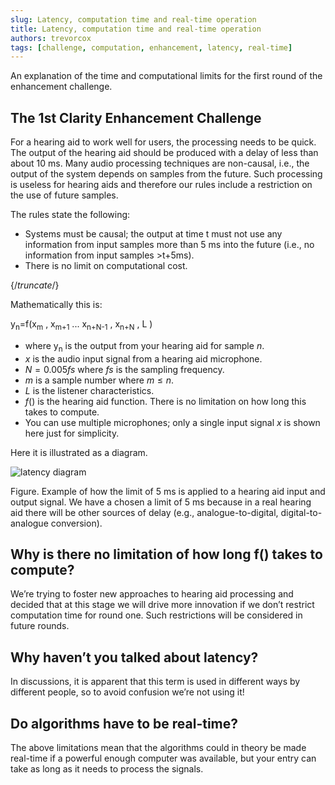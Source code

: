 ```yaml
---
slug: Latency, computation time and real-time operation
title: Latency, computation time and real-time operation
authors: trevorcox
tags: [challenge, computation, enhancement, latency, real-time]
---
```



An explanation of the time and computational limits for the first round of the enhancement challenge.

## The 1st Clarity Enhancement Challenge

For a hearing aid to work well for users, the processing needs to be quick. The output of the hearing aid should be produced with a delay of less than about 10 ms. Many audio processing techniques are non-causal, i.e., the output of the system depends on samples from the future. Such processing is useless for hearing aids and therefore our rules include a restriction on the use of future samples.

The rules state the following:

- Systems must be causal; the output at time t must not use any information from input samples more than 5 ms into the future (i.e., no information from input samples >t+5ms).
- There is no limit on computational cost.

{/*truncate*/}

Mathematically this is:

y<sub>n</sub>=f(x<sub>m</sub> , x<sub>m+1</sub> ... x<sub>n+N-1</sub> , x<sub>n+N</sub> , L )

- where y<sub>n</sub> is the output from your hearing aid for sample $n$.
- $x$ is the audio input signal from a hearing aid microphone.
- $N = 0.005 fs$ where $fs$ is the sampling frequency.
- $m$ is a sample number where $m \le n$.
- $L$ is the listener characteristics.
- $f()$ is the hearing aid function. There is no limitation on how long this takes to compute.
- You can use multiple microphones; only a single input signal $x$ is shown here just for simplicity.

Here it is illustrated as a diagram.

![latency diagram](/img/latency_diagram-1.png)

Figure. Example of how the limit of 5 ms is applied to a hearing aid input and output signal.
We have a chosen a limit of 5 ms because in a real hearing aid there will be other sources of delay (e.g., analogue-to-digital, digital-to-analogue conversion).

## Why is there no limitation of how long f() takes to compute?

We’re trying to foster new approaches to hearing aid processing and decided that at this stage we will drive more innovation if we don’t restrict computation time for round one. Such restrictions will be considered in future rounds.

## Why haven’t you talked about latency?

In discussions, it is apparent that this term is used in different ways by different people, so to avoid confusion we’re not using it!

## Do algorithms have to be real-time?

The above limitations mean that the algorithms could in theory be made real-time if a powerful enough computer was available, but your entry can take as long as it needs to process the signals.

